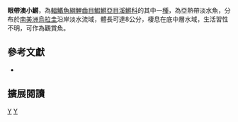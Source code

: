 {{Speciesbox 
| taxon = Austrolebias viarius
| status = NE
| status_system = IUCN3.1
| authority = [[Vaz-Ferreira|Vaz-Ferreira]], [[Sierra_de_Soriano|Sierra de Soriano]] & [[Scaglia_de_Paulete|Scaglia de Paulete]], 1965
| synonyms = *''Cynolebias viarius,Vaz-Ferreira, Sierra de Soriano & Scaglia de Paulete, 1965''
}}
'''眼帶澳小鱂'''，為[[輻鰭魚綱|輻鰭魚綱]][[鯉齒目|鯉齒目]][[鰕鱂亞目|鰕鱂亞目]][[溪鱂科|溪鱂科]]的其中一[[種|種]]，為亞熱帶淡水魚，分布於[[南美洲|南美洲]][[烏拉圭|烏拉圭]]沿岸淡水流域，體長可達8公分，棲息在底中層水域，生活習性不明，可作為觀賞魚。

== 參考文獻 ==
*{{FishBase_species|genus=Austrolebias|species=viarius|year=2014|month=8}}

== 擴展閱讀 ==
{{refbegin}}
{{wikispecies-inline|Austrolebias viarius|眼帶澳小鱂}}
{{refend}}
{{Taxonbar|from=Q5687409}}

[[Category:觀賞魚|Y]]
[[Category:澳小鱂屬|Y]]


{{魚類小作品}}